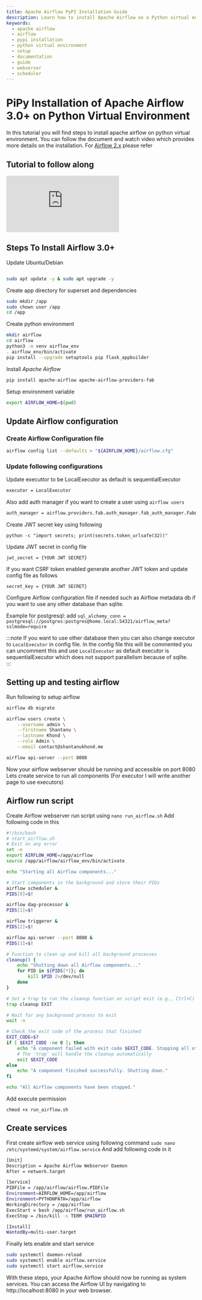 ```yaml
---
title: Apache Airflow PyPI Installation Guide
description: Learn how to install Apache Airflow on a Python virtual environment using PyPI, including setup for api server and scheduler services.
keywords:
  - apache airflow
  - airflow
  - pypi installation
  - python virtual environment
  - setup
  - documentation
  - guide
  - webserver
  - scheduler
---
```


# PiPy Installation of Apache Airflow 3.0+ on Python Virtual Environment

In this tutorial you will find steps to install apache airflow on python virtual environment. You can follow the document and watch video which provides more details on the installation. For [Airflow 2.x](/docs/Installation/PiPy2x) please refer 

## Tutorial to follow along
<div class="video-container">
  <iframe
    src="https://www.youtube.com/embed/o__aG-oVvUw?si=smYEUJOiKjz4seoA"
    title="YouTube video player"
    frameborder="0"
    allow="accelerometer; autoplay; clipboard-write; encrypted-media; gyroscope; picture-in-picture; web-share"
    referrerpolicy="strict-origin-when-cross-origin"
    allowfullscreen
  ></iframe>
</div>

## Steps To Install Airflow 3.0+

Update Ubuntu/Debian

```bash

sudo apt update -y & sudo apt upgrade -y

```


Create app directory for superset and dependencies
```bash
sudo mkdir /app
sudo chown user /app
cd /app
```

Create python environment
```bash
mkdir airflow
cd airflow
python3 -m venv airflow_env
. airflow_env/bin/activate
pip install --upgrade setuptools pip flask_appbuilder
```


Install *Apache Airflow*
```bash
pip install apache-airflow apache-airflow-providers-fab
```


Setup environment variable 
```bash
export AIRFLOW_HOME=$(pwd)
```


## Update Airflow configuration
### Create Airflow Configuration file
```bash
airflow config list --defaults > "${AIRFLOW_HOME}/airflow.cfg"
```

### Update following configurations
Update executtor to be LocalExecutor as default is sequentialExecutor
```bash
executor = LocalExecutor
```

Also add auth manager if you want to create a user using `airflow users`
```bash
auth_manager = airflow.providers.fab.auth_manager.fab_auth_manager.FabAuthManager
```

Create JWT secret key using following 
```
python -c "import secrets; print(secrets.token_urlsafe(32))"
```

Update JWT secret in config file
```
jwt_secret = {YOUR JWT SECRET}
```

If you want CSRF token enabled generate another JWT token and update config file as follows
```
secret_key = {YOUR JWT SECRET}
```


Configure Airflow configuration file if needed such as Airflow metadata db if you want to use any other database than sqlite. 

Example for postgresql:
 add `sql_alchemy_conn = postgresql://postgres:postgres@home.local:54321/airflow_meta?sslmode=require`


:::note
If you want to use other database then you can also change executor to `LocalExecutor` in config file. In the config file this will be commented you can uncomment this and use `LocalExecutor` as default executor is sequentialExecutor which does not support parallelism because of sqlite.  
:::


## Setting up and testing airflow
Run following to setup airflow
```bash
airflow db migrate

airflow users create \
    --username admin \
    --firstname Shantanu \
    --lastname Khond \
    --role Admin \
    --email contact@shantanukhond.me

airflow api-server --port 8080
```


Now your airflow webserver should be running and accessible on port 8080 Lets create service to run all components (For executor I will write another page to use executors)

## Airflow run script 
Create Airflow webserver run script using `nano run_airflow.sh`
Add following code in this
```bash
#!/bin/bash
# start_airflow.sh
# Exit on any error
set -e
export AIRFLOW_HOME=/app/airflow
source /app/airflow/airflow_env/bin/activate

echo "Starting all Airflow components..."

# Start components in the background and store their PIDs
airflow scheduler &
PIDS[0]=$!

airflow dag-processor &
PIDS[1]=$!

airflow triggerer &
PIDS[2]=$!

airflow api-server --port 8080 &  
PIDS[3]=$!

# Function to clean up and kill all background processes
cleanup() {
    echo "Shutting down all Airflow components..."
    for PID in ${PIDS[*]}; do
        kill $PID 2>/dev/null
    done
}

# Set a trap to run the cleanup function on script exit (e.g., Ctrl+C)
trap cleanup EXIT

# Wait for any background process to exit
wait -n

# Check the exit code of the process that finished
EXIT_CODE=$?
if [ $EXIT_CODE -ne 0 ]; then
    echo "A component failed with exit code $EXIT_CODE. Stopping all other components."
    # The 'trap' will handle the cleanup automatically
    exit $EXIT_CODE
else
    echo "A component finished successfully. Shutting down."
fi

echo "All Airflow components have been stopped."
``` 


Add execute permission
```
chmod +x run_airflow.sh
``` 

## Create services 

First create airflow web service using following command
`sudo nano /etc/systemd/system/airflow.service`
And add following code in it

```bash
[Unit]
Description = Apache Airflow Webserver Daemon
After = network.target

[Service]
PIDFile = /app/airflow/airflow.PIDFile
Environment=AIRFLOW_HOME=/app/airflow
Environment=PYTHONPATH=/app/airflow
WorkingDirectory = /app/airflow
ExecStart = bash /app/airflow/run_airflow.sh
ExecStop = /bin/kill -s TERM $MAINPID

[Install]
WantedBy=multi-user.target
```

Finally lets enable and start service    
```bash
sudo systemctl daemon-reload
sudo systemctl enable airflow.service
sudo systemctl start airflow.service
```

With these steps, your Apache Airflow should now be running as system services. You can access the Airflow UI by navigating to http://localhost:8080 in your web browser.